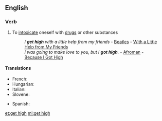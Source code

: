==English==

===Verb===
{{en-verb|head=[[get]] [[high]]|gets high|getting high|got high|gotten high}}

# {{context|idiomatic|lang=en}} To [[intoxicate]] oneself with [[drugs]] or other substances
#: ''I '''get high''' with a little help from my friends'' - [[Beatles]] - [[w:With a Little Help from My Friends|With a Little Help from My Friends]]
#: ''I was going to make love to you, but I '''got high'''.'' - [[w:Afroman|Afroman]] - [[w:Because I Got High|Because I Got High]]

====Translations====
{{trans-top|get high}}
* French: {{t+|fr|défoncer}}
* Hungarian: {{t+|hu|betép}}
* Italian: {{t+|it|drogarsi}}
* Slovene: {{t-|sl|zadeti se}}
{{trans-mid}}
* Spanish: {{t-|es|drogarse}}
{{trans-bottom}}

[[et:get high]]
[[ml:get high]]